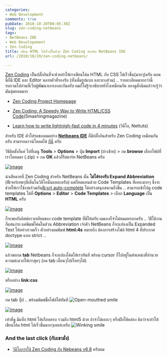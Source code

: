 ```yaml
---
categories:
- Web Development
comments: true
pubDate: 2010-10-20T00:05:30Z
slug: zen-coding-netbeans
tags:
- NetBeans IDE
- Web Developement
- Zen Coding
title: เขียน HTML ให้เร็วปรี๊ดด้วย Zen Coding สำหรับ NetBeans IDE
url: /2010/10/20/zen-coding-netbeans/

---
```


[Zen Coding](http://code.google.com/p/zen-coding/) เป็นปลั๊กอินที่จะช่วยทำให้เราเขียนโค้ด HTML กับ CSS ได้เร็วขึ้น(มากๆ)ครับ ตอนนี้ก็มี IDE และ Editor หลายตัวที่รองรับ (ทั้งเต็มรูปแบบ และบางส่วน) .. รายละเอียดมากกว่านี้ รบกวนไปอ่านที่เว็บผู้พัฒนาเอาเองละกันครับ ผมก็ไม่รู้จะอธิบายยังไงเหมือนกัน ลองดูสักนิดแล้วจะรู้ว่ามันสุดยอดมาก




  * [Zen Coding Project Homepage](http://code.google.com/p/zen-coding/)


  * [Zen Coding: A Speedy Way to Write HTML/CSS Code](http://www.smashingmagazine.com/2009/11/21/zen-coding-a-new-way-to-write-html-code/)(Smashingmagazine)


  * [Learn how to write lightnigh-fast code in 4 minutes](http://net.tutsplus.com/tutorials/tools-and-tips/learn-how-to-write-lightning-fast-code-in-4-minutes-screencast/) (วิดีโอ, Nettuts)


สำหรับ IDE ตัวโปรดของผมอย่าง **[Netbeans IDE](https://armno.in.th/content/netbeans-ide)** ก็มีปลั๊กอินสำหรับ Zen Coding เหมือนกันครับ สามารถดาวน์โหลดได้ [ที่นี่](http://code.google.com/p/zen-coding/downloads/detail?name=NetBeans.Zen.HTML.1.2.zip) ครับ

วิธีติดตั้งก็แค่ ไปที่เมนู **Tools** > **Options** > ปุ่ม **Import** (ล่างซ้าย) > กด **browse** เลือกไฟล์ที่เราโหลดมา (.zip) > กด **OK** แล้วก็รีสตาร์ท NetBeans ครับ

[![image](https://files.armno.in.th/uploads/2010/10/image_thumb.png)](https://files.armno.in.th/uploads/2010/10/image.png)



น่าเสียดายที่ Zen Coding สำหรับ NetBeans นั้น **ไม่ได้รองรับ Expand Abbreviation** (ฟีเจอร์เทพๆที่เห็นในวิดีโอนั่นแหละครับ) แต่ก็ทดแทนด้วย Code Templates ที่เยอะมากๆ ซึ่งจะช่วยให้เราใช้งานร่วมกัน[ฟีเจอร์ auto-complete](https://armno.in.th/netbeans-tips2-%e0%b9%83%e0%b8%8a%e0%b9%89%e0%b8%87%e0%b8%b2%e0%b8%99-code-auto-complete) ได้อย่างสนุกสนานยิ่งขึ้น .. สามารถเข้าไปดู code templates ได้ที่ **Options** > **Editor** > **Code Templates** > เลือก **Language** เป็น **HTML** ครับ

[![image](https://files.armno.in.th/uploads/2010/10/image_thumb1.png)](https://files.armno.in.th/uploads/2010/10/image1.png)

ก็จะพบกับลิสต์ยาวเหยียดของ code template ที่มีให้ครับ ผมเองก็จำไม่หมดหรอกครับ .. วิธีใช้งานก็แสนง่าย แค่พิมพ์โค้ดในส่วน Abbreviation เจ้าตัว NetBeans ก็จะแปลงเป็น Expanded Text ให้อย่างรวดเร็ว ตัวอย่างผมพิมพ์ **html:4s** หมายถึง ต้องการสร้างไฟล์ html 4 ที่ประกาศ doctype แบบ strict ..

[![image](https://files.armno.in.th/uploads/2010/10/image_thumb2.png)](https://files.armno.in.th/uploads/2010/10/image2.png)

แล้วพอกด **tab** Netbeans ก็จะแปลงโค้ดให้เราทันที พร้อม cursor ก็ไปอยู่ในตำแหน่งที่อำนวยความสะดวกให้เราสุดๆ (กด tab เลื่อนๆไปเรื่อยๆได้)

[![image](https://files.armno.in.th/uploads/2010/10/image_thumb3.png)](https://files.armno.in.th/uploads/2010/10/image3.png)

หรืออย่าง **link:css**

[![image](https://files.armno.in.th/uploads/2010/10/image_thumb4.png)](https://files.armno.in.th/uploads/2010/10/image4.png)

กด tab ปุ๊ป .. พร้อมพิมพ์ชื่อไฟล์ได้ทันที ![Open-mouthed smile](https://files.armno.in.th/uploads/2010/10/wlEmoticon-openmouthedsmile1.png)

[![image](https://files.armno.in.th/uploads/2010/10/image_thumb5.png)](https://files.armno.in.th/uploads/2010/10/image5.png)

เท่าที่ดู มีแท็ก html ให้เกือบครบ รวมถึง html5 ด้วย ถ้าจำได้เยอะๆ หรือฝึกใช้คล่อง คิดว่าจะทำให้เขียนโค้ด html ได้เร็วขึ้นมากๆเลยล่ะครับ ![Winking smile](https://files.armno.in.th/uploads/2010/10/wlEmoticon-winkingsmile.png)


### And the last click (กับเขามั่ง)






  * [วิดีโอการใช้ Zen Coding กับ Nebeans v6.8](http://vimeo.com/9117346) ครับผม


